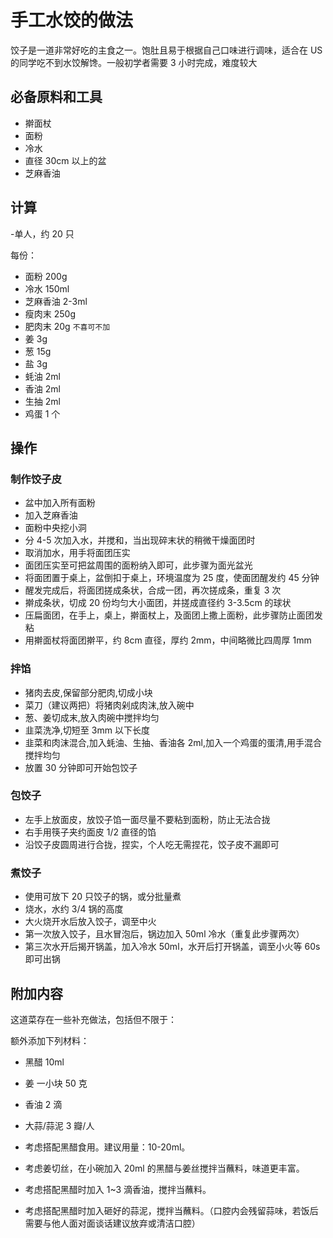 # 手工水饺的做法

饺子是一道非常好吃的主食之一。饱肚且易于根据自己口味进行调味，适合在 US 的同学吃不到水饺解馋。一般初学者需要 3 小时完成，难度较大

## 必备原料和工具

- 擀面杖
- 面粉
- 冷水
- 直径 30cm 以上的盆
- 芝麻香油

## 计算

-单人，约 20 只

每份：

- 面粉 200g
- 冷水 150ml
- 芝麻香油 2-3ml
- 瘦肉末 250g
- 肥肉末 20g  `不喜可不加`
- 姜 3g
- 葱 15g
- 盐 3g
- 蚝油 2ml
- 香油 2ml
- 生抽 2ml
- 鸡蛋 1 个

## 操作

### 制作饺子皮

- 盆中加入所有面粉
- 加入芝麻香油
- 面粉中央挖小洞
- 分 4-5 次加入水，并搅和，当出现碎末状的稍微干燥面团时
- 取消加水，用手将面团压实
- 面团压实至可把盆周围的面粉纳入即可，此步骤为面光盆光
- 将面团置于桌上，盆倒扣于桌上，环境温度为 25 度，使面团醒发约 45 分钟
- 醒发完成后，将面团搓成条状，合成一团，再次搓成条，重复 3 次
- 擀成条状，切成 20 份均匀大小面团，并搓成直径约 3-3.5cm 的球状
- 压扁面团，在手上，桌上，擀面杖上，及面团上撒上面粉，此步骤防止面团发粘
- 用擀面杖将面团擀平，约 8cm 直径，厚约 2mm，中间略微比四周厚 1mm

### 拌馅

- 猪肉去皮,保留部分肥肉,切成小块
- 菜刀（建议两把）将猪肉剁成肉沫,放入碗中
- 葱、姜切成末,放入肉碗中搅拌均匀
- 韭菜洗净,切短至 3mm 以下长度
- 韭菜和肉沫混合,加入蚝油、生抽、香油各 2ml,加入一个鸡蛋的蛋清,用手混合搅拌均匀
- 放置 30 分钟即可开始包饺子

### 包饺子

- 左手上放面皮，放饺子馅一面尽量不要粘到面粉，防止无法合拢
- 右手用筷子夹约面皮 1/2 直径的馅
- 沿饺子皮圆周进行合拢，捏实，个人吃无需捏花，饺子皮不漏即可

### 煮饺子

- 使用可放下 20 只饺子的锅，或分批量煮
- 烧水，水约 3/4 锅的高度
- 大火烧开水后放入饺子，调至中火
- 第一次放入饺子，且水冒泡后，锅边加入 50ml 冷水（重复此步骤两次）
- 第三次水开后揭开锅盖，加入冷水 50ml，水开后打开锅盖，调至小火等 60s 即可出锅

## 附加内容

这道菜存在一些补充做法，包括但不限于：

额外添加下列材料：

* 黑醋 10ml
* 姜 一小块 50 克
* 香油 2 滴
* 大蒜/蒜泥 3 瓣/人

* 考虑搭配黑醋食用。建议用量：10-20ml。
* 考虑姜切丝，在小碗加入 20ml 的黑醋与姜丝搅拌当蘸料，味道更丰富。
* 考虑搭配黑醋时加入 1~3 滴香油，搅拌当蘸料。
* 考虑搭配黑醋时加入砸好的蒜泥，搅拌当蘸料。（口腔内会残留蒜味，若饭后需要与他人面对面谈话建议放弃或清洁口腔）



